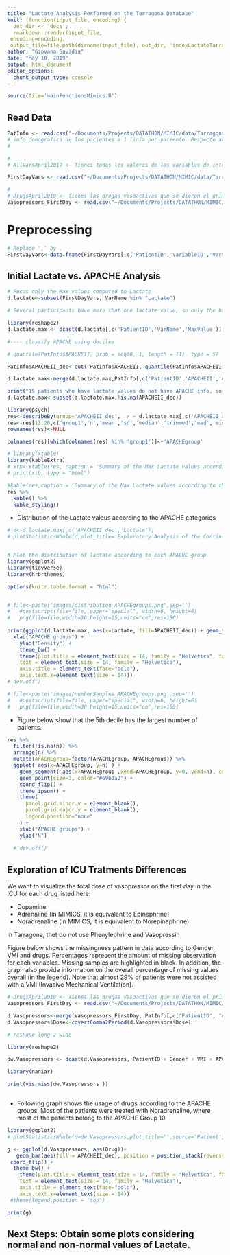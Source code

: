 ```yaml
---
title: "Lactate Analysis Performed on the Tarragona Database"
knit: (function(input_file, encoding) {
  out_dir <- 'docs';
  rmarkdown::render(input_file,
 encoding=encoding,
 output_file=file.path(dirname(input_file), out_dir, 'indexLactateTarragona.html'))})
author: "Giovana Gavidia"
date: "May 10, 2019"
output: html_document
editor_options: 
  chunk_output_type: console
---
```


```r
source(file='mainFunctionsMimics.R')
```

## Read Data
```r
PatInfo <- read.csv("~/Documents/Projects/DATATHON/MIMIC/data/Tarragona/PatInfoApril2019.csv", stringsAsFactors=FALSE)
# info demografica de los pacientes a 1 linia por paciente. Respecto al que ya tenias hay una columna más que se llama VMI, que es un 1 si llevaron ventilación mecánica invasiva el primer dia de estancia y un NA si no la llevaron. Aquí está el APACHEII para hacer los grupos por deciles.
# 

# 
# AllVarsApril2019 <- Tienes todos los valores de las variables de interés en el primer dia de estancia resumidos (minimo, maximo, media etc...). Aquí está el lactato.

FirstDayVars <- read.csv("~/Documents/Projects/DATATHON/MIMIC/data/Tarragona/AllVarsApril2019.csv", stringsAsFactors=FALSE)

# 
# DrugsApril2019 <- Tienes las drogas vasoactivas que se dieron el primer dia de estancia y sus dosis. Dopamine igual que el MIT, Epinephrine y Norepinephrine son Adrenaline y Noradrenaline en nuestro caso, son las mismas drogas con diferente nombre, y finalmente Phenylephrine y vasopressin no usamos... Te las doy por separado para que puedas hacer analisis por separado, pero si quieres hacer analisis de dosis de drogas vasoactivas total tendrás que sumar las dosis de todas las que haya llevado un mismo paciente, y para tener el numero pues contar cuantas diferentes han recibido.
Vasopressors_FirstDay <- read.csv("~/Documents/Projects/DATATHON/MIMIC/data/Tarragona/DrugsApril2019.csv", stringsAsFactors=FALSE)

```

# Preprocessing

```r

# Replace ',' by .
FirstDayVars<-data.frame(FirstDayVars[,c('PatientID','VariableID','VarName')], apply(FirstDayVars[,c('FirstValue','LastValue','MaxValue','MinValue','AvgValue','StdvValue', 'MedianValue','IQR1Value','IQR3Value')],2, covertComma2Period) ) 
```

## Initial Lactate vs. APACHE Analysis
```r

# Focus only the Max values computed to Lactate
d.lactate<-subset(FirstDayVars, VarName %in% "Lactate")

# Several participants have more that one lactate value, so only the biggest value is considered

library(reshape2)
d.lactate.max <- dcast(d.lactate[,c('PatientID','VarName','MaxValue')], PatientID ~ VarName, value.var="MaxValue",fun=max)

#---- classify APACHE using deciles

# quantile(PatInfo$APACHEII, prob = seq(0, 1, length = 11), type = 5)

PatInfo$APACHEII_dec<-cut( PatInfo$APACHEII, quantile(PatInfo$APACHEII, prob = seq(0, 1, length = 11), type = 5),labels=seq(1,10,1),include.lowest = TRUE )

d.lactate.max<-merge(d.lactate.max,PatInfo[,c('PatientID','APACHEII','APACHEII_dec')],by='PatientID',all.x = TRUE)

print("15 patients who have lactate values do not have APACHE info, so, they were removed")
d.lactate.max<-subset(d.lactate.max,!is.na(APACHEII_dec))

library(psych)
res<-describeBy(group='APACHEII_dec',  x = d.lactate.max[,c('APACHEII_dec','Lactate')],mat=TRUE)
res<-res[11:20,c('group1','n','mean','sd','median','trimmed','mad','min','max','range','skew','kurtosis','se')]
rownames(res)<-NULL

colnames(res)[which(colnames(res) %in% 'group1')]<-'APACHEgroup'

# library(xtable)
library(kableExtra)
# xtb<-xtable(res, caption = 'Summary of the Max Lactate values according to the APACHE categories', label = 'Tab:mRMR')
# print(xtb, type = "html")

#kable(res,caption = 'Summary of the Max Lactate values according to the APACHE categories')
res %>%
  kable() %>%
  kable_styling()


```

* Distribution of the Lactate valeus according to the APACHE categories

```r
# d<-d.lactate.max[,c('APACHEII_dec','Lactate')]
# plotStatisticsWhole(d,plot_title='Exploratory Analysis of the Continuous Variables by APACHE group',source='Lactate',sizeFont=5,groupname='APACHEII_dec')


# Plot the distribution of lactate according to each APACHE group
library(ggplot2)
library(tidyverse)
library(hrbrthemes)

options(knitr.table.format = "html")


# file<-paste('images/distribution_APACHEgroups.png',sep='')
#   #postscript(file=file, paper="special", width=6, height=6)
#   png(file=file,width=30,height=15,units="cm",res=150)
  
print(ggplot(d.lactate.max, aes(x=Lactate, fill=APACHEII_dec)) + geom_density(alpha=.3)+
  xlab("APACHE groups") + 
    ylab("Density") +       
    theme_bw() +
    theme(plot.title = element_text(size = 14, family = "Helvetica", face = "bold"),
    text = element_text(size = 14, family = "Helvetica"),
    axis.title = element_text(face="bold"),
    axis.text.x=element_text(size = 14)))
# dev.off()

# file<-paste('images/numberSamples_APACHEgroups.png',sep='')
#   #postscript(file=file, paper="special", width=6, height=6)
#   png(file=file,width=30,height=15,units="cm",res=150)

```

* Figure below show that the 5th decile has the largest number of patients.

```r
  
res %>%
  filter(!is.na(n)) %>%
  arrange(n) %>%
  mutate(APACHEgroup=factor(APACHEgroup, APACHEgroup)) %>%
  ggplot( aes(x=APACHEgroup, y=n) ) +
    geom_segment( aes(x=APACHEgroup ,xend=APACHEgroup, y=0, yend=n), color="grey") +
    geom_point(size=3, color="#69b3a2") +
    coord_flip() +
    theme_ipsum() +
    theme(
      panel.grid.minor.y = element_blank(),
      panel.grid.major.y = element_blank(),
      legend.position="none"
    ) +
    xlab("APACHE groups") + 
    ylab("N")
   
  # dev.off()
```

## Exploration of ICU Tratments Differences

We want to visualize the total dose of vasopressor on the first day in the ICU for each drug listed here:

* Dopamine
* Adrenaline (in MIMICS, it is equivalent to Epinephrine)
* Noradrenaline (in MIMICS, it is equivalent to Norepinephrine)

 In Tarragona, thet do not use Phenylephrine and  Vasopressin


Figure below shows the missingness pattern in data according to Gender, VMI and drugs. Percentages represent the amount of missing observation for each variables. Missing samples are highlighted in black. In addition, the graph also provide information on the overall percentage of missing values overall (in the legend). Note that almost 29% of patients were not assisted with a VMI (Invasive Mechanical Ventilation).



```r

# DrugsApril2019 <- Tienes las drogas vasoactivas que se dieron el primer dia de estancia y sus dosis. Dopamine igual que el MIT, Epinephrine y Norepinephrine son Adrenaline y Noradrenaline en nuestro caso, son las mismas drogas con diferente nombre, y finalmente Phenylephrine y vasopressin no usamos... Te las doy por separado para que puedas hacer analisis por separado, pero si quieres hacer analisis de dosis de drogas vasoactivas total tendrás que sumar las dosis de todas las que haya llevado un mismo paciente, y para tener el numero pues contar cuantas diferentes han recibido.
Vasopressors_FirstDay <- read.csv("~/Documents/Projects/DATATHON/MIMIC/data/Tarragona/DrugsApril2019.csv", stringsAsFactors=FALSE)

d.Vasopressors<-merge(Vasopressors_FirstDay, PatInfo[,c("PatientID", "APACHEII","Gender", "VMI","APACHEII_dec")], by='PatientID', all.x = TRUE)
d.Vasopressors$Dose<-covertComma2Period(d.Vasopressors$Dose)

# reshape long 2 wide

library(reshape2)

dw.Vasopressors <- dcast(d.Vasopressors, PatientID + Gender + VMI + APACHEII_dec ~ Drug, value.var="Dose")

library(naniar)

print(vis_miss(dw.Vasopressors ))



```

* Following graph shows the usage of drugs according to the APACHE groups. Most of the patients were treated with Noradrenaline, where most of the patients belong to the APACHE Group 10
```r
library(ggplot2)
# plotStatisticsWhole(d=dw.Vasopressors,plot_title='',source='Patient',sizeFont=3.5,groupname='APACHEII_dec')

g <- ggplot(d.Vasopressors, aes(Drug))+
   geom_bar(aes(fill = APACHEII_dec), position = position_stack(reverse = TRUE)) +
 coord_flip() +
  theme_bw() +
    theme(plot.title = element_text(size = 14, family = "Helvetica", face = "bold"),
    text = element_text(size = 14, family = "Helvetica"),
    axis.title = element_text(face="bold"),
    axis.text.x=element_text(size = 14))
 #theme(legend.position = "top")

print(g)

```

## Next Steps: Obtain some plots considering normal and non-normal values of Lactate.